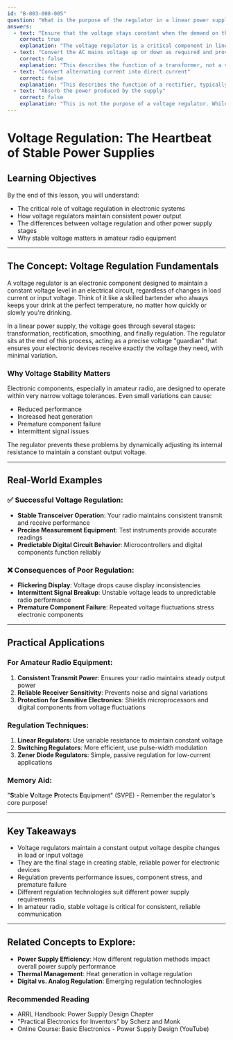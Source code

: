 ```yaml
---
id: "B-003-008-005"
question: "What is the purpose of the regulator in a linear power supply?"
answers:
  - text: "Ensure that the voltage stays constant when the demand on the supply varies"
    correct: true
    explanation: "The voltage regulator is a critical component in linear power supplies that maintains a stable output voltage despite changes in load current or input voltage fluctuations. By dynamically adjusting internal resistance and conducting more or less current, the regulator prevents voltage variations that could damage sensitive electronic equipment like amateur radio transceivers, amplifiers, and digital components."
  - text: "Convert the AC mains voltage up or down as required and provides isolation"
    correct: false
    explanation: "This describes the function of a transformer, not a voltage regulator. While transformers are essential in converting AC voltage levels and providing electrical isolation, they operate before the regulation stage in a linear power supply. The regulator's role is specifically to maintain a constant DC voltage after the transformer and rectification stages."
  - text: "Convert alternating current into direct current"
    correct: false
    explanation: "This describes the function of a rectifier, typically implemented with diodes in a linear power supply. Rectification occurs before voltage regulation and involves converting AC input to pulsed DC. The regulator comes after rectification and smoothing, focusing on maintaining a stable DC voltage output rather than converting the current type."
  - text: "Absorb the power produced by the supply"
    correct: false
    explanation: "This is not the purpose of a voltage regulator. While regulators do dissipate some excess energy as heat, their primary function is to maintain a constant voltage, not to absorb power. In fact, efficient regulators minimize power waste while providing stable voltage to the connected electronic devices."
---
```


# Voltage Regulation: The Heartbeat of Stable Power Supplies

## Learning Objectives
By the end of this lesson, you will understand:
- The critical role of voltage regulation in electronic systems
- How voltage regulators maintain consistent power output
- The differences between voltage regulation and other power supply stages
- Why stable voltage matters in amateur radio equipment

---

## The Concept: Voltage Regulation Fundamentals

A voltage regulator is an electronic component designed to maintain a constant voltage level in an electrical circuit, regardless of changes in load current or input voltage. Think of it like a skilled bartender who always keeps your drink at the perfect temperature, no matter how quickly or slowly you're drinking.

In a linear power supply, the voltage goes through several stages: transformation, rectification, smoothing, and finally regulation. The regulator sits at the end of this process, acting as a precise voltage "guardian" that ensures your electronic devices receive exactly the voltage they need, with minimal variation.

### Why Voltage Stability Matters

Electronic components, especially in amateur radio, are designed to operate within very narrow voltage tolerances. Even small variations can cause:
- Reduced performance
- Increased heat generation
- Premature component failure
- Intermittent signal issues

The regulator prevents these problems by dynamically adjusting its internal resistance to maintain a constant output voltage.

---

## Real-World Examples

### ✅ Successful Voltage Regulation:
- **Stable Transceiver Operation**: Your radio maintains consistent transmit and receive performance
- **Precise Measurement Equipment**: Test instruments provide accurate readings
- **Predictable Digital Circuit Behavior**: Microcontrollers and digital components function reliably

### ❌ Consequences of Poor Regulation:
- **Flickering Display**: Voltage drops cause display inconsistencies
- **Intermittent Signal Breakup**: Unstable voltage leads to unpredictable radio performance
- **Premature Component Failure**: Repeated voltage fluctuations stress electronic components

---

## Practical Applications

### For Amateur Radio Equipment:
1. **Consistent Transmit Power**: Ensures your radio maintains steady output power
2. **Reliable Receiver Sensitivity**: Prevents noise and signal variations
3. **Protection for Sensitive Electronics**: Shields microprocessors and digital components from voltage fluctuations

### Regulation Techniques:
1. **Linear Regulators**: Use variable resistance to maintain constant voltage
2. **Switching Regulators**: More efficient, use pulse-width modulation
3. **Zener Diode Regulators**: Simple, passive regulation for low-current applications

### Memory Aid:
"**S**table **V**oltage **P**rotects **E**quipment" (SVPE) - Remember the regulator's core purpose!

---

## Key Takeaways

- Voltage regulators maintain a constant output voltage despite changes in load or input voltage
- They are the final stage in creating stable, reliable power for electronic devices
- Regulation prevents performance issues, component stress, and premature failure
- Different regulation technologies suit different power supply requirements
- In amateur radio, stable voltage is critical for consistent, reliable communication

---

## Related Concepts to Explore:
- **Power Supply Efficiency**: How different regulation methods impact overall power supply performance
- **Thermal Management**: Heat generation in voltage regulation
- **Digital vs. Analog Regulation**: Emerging regulation technologies

### Recommended Reading
- ARRL Handbook: Power Supply Design Chapter
- "Practical Electronics for Inventors" by Scherz and Monk
- Online Course: Basic Electronics - Power Supply Design (YouTube)